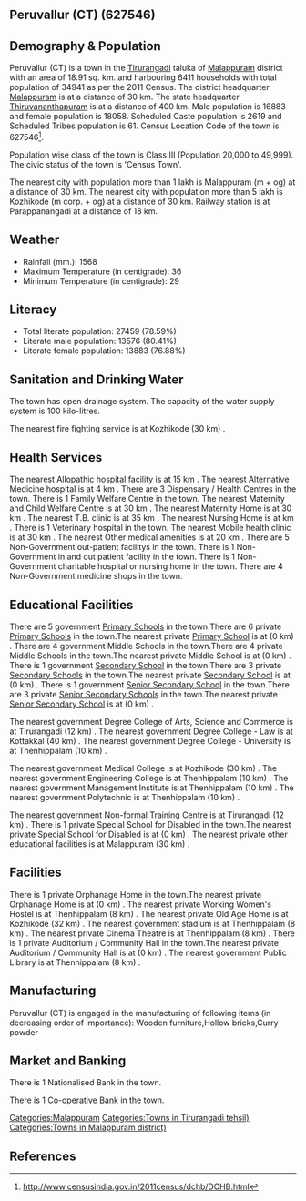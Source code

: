 {{Infobox settlement
| name=Peruvallur (CT)
| native_name=
| native_name_lang=
| other_name=
| nickname=
| settlement_type=Town
| image_skyline=
| image_alt=
| image_caption=
| pushpin_map=India Kerala
| pushpin_label_position=right
| pushpin_map_alt=
| pushpin_map_caption=Location in Kerala, India
| latd=
| latm=
| lats=
| latNS=
| longd=
| longm=
| longs=
| longEW=
| coordinates_display=inline,title
| subdivision_type=Country
| subdivision_name={{flag|India}}
| subdivision_type1=[[States and territories of India|State]]
| subdivision_name1=Kerala 
| subdivision_type2=[[List of districts of India|District]]
| subdivision_name2=Malappuram
| subdivision_type3=Tahsil
| subdivision_name3=Tirurangadi
| website=
| established_title=<!-- Established -->
| established_date=
| founder=
| named_for=
| government_type=
| governing_body=
| unit_pref=Metric
| area_footnotes=
| area_rank=
| area_total_km2=18.91
| elevation_footnotes=
| elevation_m=
| population_total=34941
| population_as_of=2011
| population_rank=
| population_density_km2=1847
| population_demonym=
| population_footnotes=
| demographics_type1=Languages=
| demographics1_title1=Official=
| demographics1_info1=[[Malayalam language|Malayalam]]
| timezone1=[[Indian Standard Time|IST]]
| utc_offset1==+5:30
| postal_code_type=[[Postal Index Number|PIN]]
| postal_code=
| area_code_type=Telephone code
| area_code=
| registration_plate=
| blank1_name_sec1=Nearest city
| blank1_info_sec1=[[Malappuram (m + og)]]
| blank2_name_sec1=[[Human sex ratio|Sex ratio]]
| blank2_info_sec1=1069
| blank3_name_sec1=Literacy
| blank3_info_sec1=78.59%
| blank1_name_sec2=[[2011 Census of India|2011 census]] code
| blank1_info_sec2=627546
| footnotes=
}}

== Peruvallur (CT) (627546) ==

== Demography & Population ==

Peruvallur (CT) is a town in the [[Tirurangadi]] taluka of [[Malappuram]] district with an area of 18.91 sq. km. and harbouring 6411 households with total population of 34941 as per the 2011 Census. The district headquarter [[Malappuram]] is at a distance of 30 km. The state headquarter [[Thiruvananthapuram]] is at a distance of 400 km. Male population is 16883 and female population is 18058. Scheduled Caste population is 2619 and Scheduled Tribes population is 61. Census Location Code of the town is 627546<ref>http://www.censusindia.gov.in/2011census/dchb/DCHB.html</ref>.

Population wise class of the town is Class III (Population 20,000 to 49,999).
The civic status of the town is 'Census Town'.

The nearest city with population more than 1 lakh is Malappuram (m + og) at a distance of 30 km. The nearest city with population more than 5 lakh is Kozhikode (m corp. + og) at a distance of 30 km. Railway station is at Parappanangadi at a distance of 18 km.


== Weather ==  
* Rainfall (mm.): 1568 
* Maximum Temperature (in centigrade): 36
* Minimum Temperature (in centigrade): 29


== Literacy ==  
* Total literate population: 27459 (78.59%)
* Literate male population: 13576 (80.41%)
* Literate female population: 13883 (76.88%)


== Sanitation and Drinking Water ==  
The town has open drainage system.
The capacity of the water supply system is 100 kilo-litres.

The nearest fire fighting service is at Kozhikode (30 km) .


== Health Services ==
The nearest Allopathic hospital facility is at 15 km .
The nearest Alternative Medicine hospital is at 4 km .
There are 3 Dispensary / Health Centres in the town.
There is 1 Family Welfare Centre in the town.
The nearest Maternity and Child Welfare Centre is at 30 km .
The nearest Maternity Home is at 30 km .
The nearest T.B. clinic is at 35 km .
The nearest Nursing Home is at  km .
There is 1 Veterinary hospital in the town.
The nearest Mobile health clinic is at 30 km .
The nearest Other medical amenities is at 20 km .
There are 5 Non-Government out-patient facilitys in the town.
There is 1 Non-Government in and out patient facility in the town.
There is 1 Non-Government charitable hospital or nursing home in the town.
There are 4 Non-Government medicine shops in the town.


== Educational Facilities ==
There are 5 government [[Primary School]]s in the town.There are 6 private [[Primary School]]s in the town.The nearest private [[Primary School]] is at  (0 km) .
There are 4 government Middle Schools in the town.There are 4 private Middle Schools in the town.The nearest private Middle School is at  (0 km) .
There is 1 government [[Secondary School]] in the town.There are 3 private [[Secondary School]]s in the town.The nearest private [[Secondary School]] is at  (0 km) .
There is 1 government [[Senior Secondary School]] in the town.There are 3 private [[Senior Secondary School]]s in the town.The nearest private [[Senior Secondary School]] is at  (0 km) .
 
 
 
 
 
The nearest government Degree College of Arts, Science and Commerce is at Tirurangadi (12 km) .
The nearest government Degree College - Law is at Kottakkal  (40 km) .
The nearest government Degree College - University is at Thenhippalam (10 km) .
 
The nearest government Medical College is at Kozhikode (30 km) .
The nearest government Engineering College is at Thenhippalam (10 km) .
The nearest government Management Institute is at Thenhippalam (10 km) .
The nearest government Polytechnic is at Thenhippalam (10 km) .
 
The nearest government Non-formal Training Centre is at Tirurangadi (12 km) .
There is 1 private Special School for Disabled in the town.The nearest private Special School for Disabled is at  (0 km) .
The nearest private other educational facilities is at Malappuram (30 km) .


== Facilities ==
There is 1 private Orphanage Home in the town.The nearest private Orphanage Home is at  (0 km) .
The nearest private Working Women's Hostel is at Thenhippalam (8 km) .
The nearest private Old Age Home is at Kozhikode (32 km) .
The nearest government stadium is at Thenhippalam (8 km) .
The nearest private Cinema Theatre is at Thenhippalam (8 km) .
There is 1 private Auditorium / Community Hall in the town.The nearest private Auditorium / Community Hall is at  (0 km) .
The nearest government Public Library is at Thenhippalam (8 km) .


== Manufacturing ==
Peruvallur (CT) is engaged in the manufacturing of following items (in decreasing order of importance): Wooden furniture,Hollow bricks,Curry powder


== Market and Banking ==
There is 1 Nationalised Bank in the town.

There is 1 [[Co-operative Bank]] in the town.




[[Categories:Malappuram]]
[[Categories:Towns in Tirurangadi tehsil)]]
[[Categories:Towns in Malappuram district)]]


== References ==
{{Reflist}}


